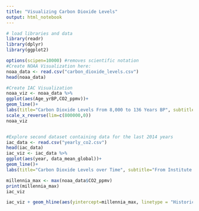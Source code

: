 ```yaml
---
title: "Visualizing Carbon Dioxide Levels"
output: html_notebook
---
```


```r
# load libraries and data
library(readr)
library(dplyr)
library(ggplot2)
```

```r
options(scipen=10000) #removes scientific notation
#Create NOAA Visualization here:
noaa_data <- read.csv("carbon_dioxide_levels.csv")
head(noaa_data)
```

```r
#Create IAC Visualization
noaa_viz <- noaa_data %>%
ggplot(aes(Age_yrBP,CO2_ppmv))+
geom_line()+
labs(title="Carbon Dioxide Levels From 8,000 to 136 Years BP", subtitle="From World Data Center for Paleoclimatology and NOAA Paleoclimatology Program",x="Years Before Today (0=1950)",y="Carbon Dioxide Level (Parts Per Million)")+
scale_x_reverse(lim=c(800000,0))
noaa_viz


#Explore second dataset containing data for the last 2014 years
iac_data <- read.csv("yearly_co2.csv")
head(iac_data)
iac_viz <- iac_data %>%
ggplot(aes(year, data_mean_global))+
geom_line()+
labs(title="Carbon Dioxide Levels over Time", subtitle="From Institute for Atmospheric and Climate Science (IAC).", x ="Year", y ="Carbon Dioxide Level (Parts Per Million)")

millennia_max <- max(noaa_data$CO2_ppmv)
print(millennia_max)
iac_viz

iac_viz + geom_hline(aes(yintercept=millennia_max, linetype = "Historical CO2 Peak before 1950"))
```

